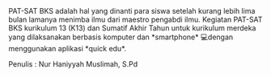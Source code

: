 <div className="text-justify">
  PAT-SAT BKS adalah hal yang dinanti para siswa setelah kurang lebih lima bulan
  lamanya menimba ilmu dari maestro pengabdi ilmu. Kegiatan PAT-SAT BKS
  kurikulum 13 (K13) dan Sumatif Akhir Tahun untuk kurikulum merdeka yang
  dilaksanakan berbasis komputer dan *smartphone* 💻dengan menggunakan aplikasi
  *quick edu*.
</div>

Penulis : Nur Haniyyah Muslimah, S.Pd